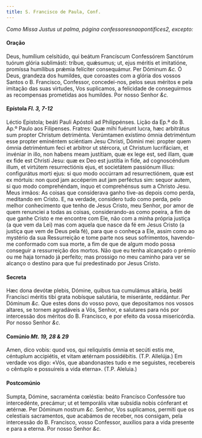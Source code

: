 ```yaml
---
title: S. Francisco de Paula, Conf.
---
```


<em>Como Missa Justus ut palma, página confessoresnaopontifices2, excepto:</em>

#### Oração

<div class="grid grid-cols-2 gap-5">
  <span class="text-justify">
    Deus, humílium celsitúdo, qui beátum Francíscum Confessórem Sanctórum tuórum
    glória sublimásti: tríbue, quǽsumus; ut, ejus méritis et imitatióne,
    promíssa humílibus prǽmia felíciter consequámur. Per Dóminum <em>&c.</em>
  </span>
  <span class="text-justify">
    Ó Deus, grandeza dos humildes, que coroastes com a glória dos vossos Santos
    o B. Francisco, Confessor, concedei-nos, pelos seus méritos e pela imitação
    das suas virtudes, Vos suplicamos, a felicidade de conseguirmos as
    recompensas prometidas aos humildes. Por nosso Senhor <em>&c.</em>
  </span>
</div>

#### Epístola <em>Fl. 3, 7-12</em>

<div class="grid grid-cols-2 gap-5">
  <span class="text-justify">
    Léctio Epistola; beáti Pauli Apóstoli ad Philippénses.
  </span>
  <span class="text-justify">
    Lição da Ep.ª do B. Ap.º Paulo aos Filipenses.
  </span>
  <span class="text-justify">
    Fratres: Quæ mihi fuérunt lucra, hæc arbitrátus sum propter Christum
    detriménta. Verúmtamen exístimo ómnia detriméntum esse propter eminéntem
    sciéntiam Jesu Christi, Dómini mei: propter quem ómnia detriméntum feci et
    arbitror ut stércora, ut Christum lucrifáciam, et invéniar in illo, non
    habens meam justítiam, quæ ex lege est, sed illam, quæ ex fide est Christi
    Jesu: quæ ex Deo est justítia in fide, ad cognoscéndum illum, et virtútem
    resurrectiónis ejus, et societátem passiónum illíus: configurátus morti
    ejus: si quo modo occúrram ad resurrectiónem, quæ est ex mórtuis: non quod
    jam accéperim aut jam perféctus sim: sequor autem, si quo modo comprehéndam,
    inquo et comprehénsus sum a Christo Jesu.
  </span>
  <span class="text-justify">
    Meus irmãos: As coisas que considerava ganho tive-as depois como perda,
    meditando em Cristo. E, na verdade, considero tudo como perda, pelo melhor
    conhecimento que tenho de Jesus Cristo, meu Senhor, por amor de quem
    renunciei a todas as coisas, considerando-as como poeira, a fim de que ganhe
    Cristo e me encontre com Ele, não com a minha própria justiça (a que vem da
    Lei) mas com aquela que nasce da fé em Jesus Cristo (a justiça que vem de
    Deus pela fé), para que o conheça a Ele, assim como ao mystério da sua
    Ressurreição e tome parte nos seus sofrimentos, havendo-me conformado com
    sua morte, a fim de que de algum modo possa conseguir a ressurreição dos
    mortos. Não que eu tenha alcançado o prémio ou me haja tornado já perfeito;
    mas prossigo no meu caminho para ver se alcanço o destino para que fui
    predestinado por Jesus Cristo.
  </span>
</div>

#### Secreta

<div class="grid grid-cols-2 gap-5">
  <span class="text-justify">
    Hæc dona devótæ plebis, Dómine, quibus tua cumulámus altária, beáti
    Francísci méritis tibi grata nobísque salutária, te miseránte, reddántur.
    Per Dóminum <em>&c.</em>
  </span>
  <span class="text-justify">
    Que estes dons do vosso povo, que depositamos nos vossos altares, se tornem
    agradáveis a Vós, Senhor, e salutares para nós por intercessão dos méritos
    do B. Francisco, e por efeito da vossa misericórdia. Por nosso Senhor
    <em>&c.</em>
  </span>
</div>

#### Comúnio <em>Mt. 19, 28 & 29</em>

<div class="grid grid-cols-2 gap-5">
  <span class="text-justify">
    Amen, dico vobis: quod vos, qui reliquístis ómnia et secúti estis me,
    céntuplum accipiétis, et vitam ætérnam possidébitis. (T.P. Allelúja.)
  </span>
  <span class="text-justify">
    Em verdade vos digo: «Vós, que abandonastes tudo e me seguistes, recebereis
    o cêntuplo e possuireis a vida eterna». (T.P. Aleluia.)
  </span>
</div>

#### Postcomúnio

<div class="grid grid-cols-2 gap-5">
  <span class="text-justify">
    Sumpta, Dómine, sacraménta cœléstia: beáto Francísco Confessóre tuo
    intercedénte, precámur; ut et temporális vitæ subsídia nobis cónferant et
    ætérnæ. Per Dóminum nostrum <em>&c.</em>
  </span>
  <span class="text-justify">
    Senhor, Vos suplicamos, permiti que os celestiais sacramentos, que acabámos
    de receber, nos consigam, pela intercessão do B. Francisco, vosso Confessor,
    auxílios para a vida presente e para a eterna. Por nosso Senhor <em>&c.</em>
  </span>
</div>
